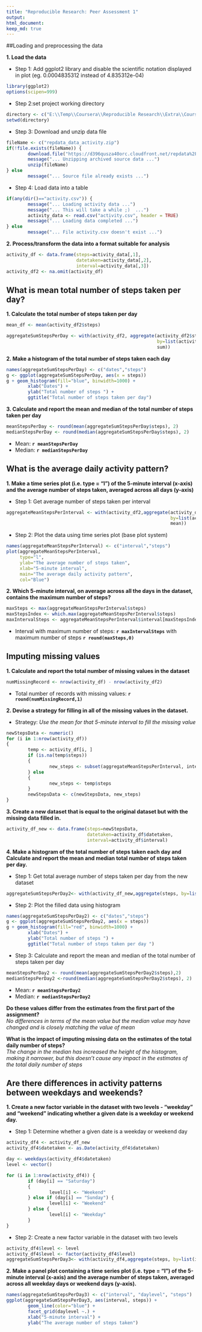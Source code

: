 ```yaml
---
title: "Reproducible Research: Peer Assessment 1"
output: 
html_document:
keep_md: true
---
```


##Loading and preprocessing the data 


**1. Load the data**

- Step 1: Add ggplot2 library and disable the scientific notation displayed in plot (eg. 0.0004835312 instead of 4.835312e-04) 

```r
library(ggplot2)
options(scipen=999)
```

- Step 2:set project working directory  

```r
directory <- c("E:\\Temp\\Coursera\\Reproducible Research\\Extra\\Course Project\\Week 2\\wd")
setwd(directory)
```

- Step 3: Download and unzip data file  

```r
fileName <- c("repdata_data_activity.zip")
if(!file.exists(fileName)) {
        download.file("https://d396qusza40orc.cloudfront.net/repdata%2Fdata%2Factivity.zip", fileName)
        message("... Unzipping archived source data ...")
        unzip(fileName)
} else
        message("... Source file already exists ...")
```

- Step 4: Load data into a table  

```r
if(any(dir()=="activity.csv")) {   
        message("... Loading activity data ...")
        message("... This will take a while ;)  ...")
        activity_data <- read.csv("activity.csv", header = TRUE)
        message("... Loading data completed ...")
} else
        message("... File activity.csv doesn't exist ...")
```

  
**2. Process/transform the data into a format suitable for analysis**  

```r
activity_df <- data.frame(steps=activity_data[,1], 
                          datetaken=activity_data[,2], 
                          interval=activity_data[,3])
activity_df2 <- na.omit(activity_df)
```

  
## What is mean total number of steps taken per day?  


**1. Calculate the total number of steps taken per day**  

```r
mean_df <- mean(activity_df2$steps)

aggregateSumStepsPerDay <- with(activity_df2, aggregate(activity_df2$steps, 
                                                        by=list(activity_df2$datetaken), 
                                                        sum))
```


**2. Make a histogram of the total number of steps taken each day**  

```r
names(aggregateSumStepsPerDay) <- c("dates","steps")
g <- ggplot(aggregateSumStepsPerDay, aes(x = steps))
g + geom_histogram(fill="blue", binwidth=1000) +
        xlab("Dates") +
        ylab("Total number of steps ") +
        ggtitle("Total number of steps taken per day")
```


**3. Calculate and report the mean and median of the total number of steps taken per day**  

```r
meanStepsPerDay <- round(mean(aggregateSumStepsPerDay$steps), 2)
medianStepsPerDay <- round(median(aggregateSumStepsPerDay$steps), 2)
```
  

- Mean: **`r meanStepsPerDay`**
- Median: **`r medianStepsPerDay`**
  

## What is the average daily activity pattern?  


**1. Make a time series plot (i.e. type = "l") of the 5-minute interval (x-axis) and the average number of steps taken, averaged across all days (y-axis)**  


- Step 1: Get average number of steps taken per interval  

```r
aggregateMeanStepsPerInterval <- with(activity_df2,aggregate(activity_df2$steps, 
                                                             by=list(activity_df2$interval), 
                                                             mean))
```
  
- Step 2: Plot the data using time series plot (base plot system)  

```r
names(aggregateMeanStepsPerInterval) <- c("interval","steps")
plot(aggregateMeanStepsPerInterval,
     type="l",  
     ylab="The average number of steps taken",
     xlab="5-minute interval",
     main="The average daily activity pattern",
     col="Blue")
```


**2. Which 5-minute interval, on average across all the days in the dataset, contains the maximum number of steps?**  

```r
maxSteps <- max(aggregateMeanStepsPerInterval$steps)
maxStepsIndex <- which.max(aggregateMeanStepsPerInterval$steps)
maxIntervalSteps <- aggregateMeanStepsPerInterval$interval[maxStepsIndex]
```

- Interval with maximum number of steps: **`r maxIntervalSteps`** with maximum number of steps **`r round(maxSteps,0)`**  


## Imputing missing values  

**1. Calculate and report the total number of missing values in the dataset**  

```r
numMissingRecord <- nrow(activity_df) - nrow(activity_df2)
```
- Total number of records with missing values: **`r round(numMissingRecord,1)`**  


**2. Devise a strategy for filling in all of the missing values in the dataset.**  

- Strategy: *Use the mean for that 5-minute interval to fill the missing value* 

```r
newStepsData <- numeric()
for (i in 1:nrow(activity_df)) 
{
        temp <- activity_df[i, ]
        if (is.na(temp$steps)) 
        {
                new_steps <- subset(aggregateMeanStepsPerInterval, interval == temp$interval)$steps
        } else 
        { 
                new_steps <- temp$steps
        }
        newStepsData <- c(newStepsData, new_steps)
}
```

**3. Create a new dataset that is equal to the original dataset but with the missing data filled in.**  

```r
activity_df_new <- data.frame(steps=newStepsData, 
                              datetaken=activity_df$datetaken, 
                              interval=activity_df$interval)
```


**4. Make a histogram of the total number of steps taken each day and Calculate and report the mean and median total number of steps taken per day.**  

- Step 1: Get total average number of steps taken per day from the new dataset  

```r
aggregateSumStepsPerDay2<- with(activity_df_new,aggregate(steps, by=list(datetaken), sum))
```

- Step 2: Plot the filled data using histogram  

```r
names(aggregateSumStepsPerDay2) <- c("dates","steps")
g <- ggplot(aggregateSumStepsPerDay2, aes(x = steps))
g + geom_histogram(fill="red", binwidth=1000) +
        xlab("Dates") +
        ylab("Total number of steps ") +
        ggtitle("Total number of steps taken per day ")
```

- Step 3: Calculate and report the mean and median of the total number of steps taken per day  

```r
meanStepsPerDay2 <- round(mean(aggregateSumStepsPerDay2$steps),2)
medianStepsPerDay2 <-round(median(aggregateSumStepsPerDay2$steps), 2)
```
  
- Mean: **`r meanStepsPerDay2`**  
- Median: **`r medianStepsPerDay2`**  


**Do these values differ from the estimates from the first part of the assignment?**  
*No differences in terms of the mean value but the median value may have changed and is closely matching the value of mean*  


**What is the impact of imputing missing data on the estimates of the total daily number of steps?**  
*The change in the median has increased the height of the histogram, making it narrower, but this doesn't cause any impact in the estimates of the total daily number of steps*  


## Are there differences in activity patterns between weekdays and weekends?  

**1. Create a new factor variable in the dataset with two levels - "weekday" and "weekend" indicating whether a given date is a weekday or weekend day.**  


- Step 1: Determine whether a given date is a weekday or weekend day  

```r

activity_df4 <- activity_df_new
activity_df4$datetaken <- as.Date(activity_df4$datetaken)

day <- weekdays(activity_df4$datetaken)
level <- vector()

for (i in 1:nrow(activity_df4)) {
        if (day[i] == "Saturday") 
        {
                level[i] <- "Weekend"
        } else if (day[i] == "Sunday") {
                level[i] <- "Weekend"
        } else {
                level[i] <- "Weekday"
        }
}
```


- Step 2: Create a new factor variable in the dataset with two levels  

```r

activity_df4$level <- level
activity_df4$level <- factor(activity_df4$level)
aggregateSumStepsPerDay3<- with(activity_df4,aggregate(steps, by=list(interval,level), mean))
```



**2. Make a panel plot containing a time series plot (i.e. type = "l") of the 5-minute interval (x-axis) and the average number of steps taken, averaged across all weekday days or weekend days (y-axis).**  

```r
names(aggregateSumStepsPerDay3) <- c("interval", "daylevel", "steps")
ggplot(aggregateSumStepsPerDay3, aes(interval, steps)) + 
        geom_line(color="blue") + 
        facet_grid(daylevel ~.) +
        xlab("5-minute interval") + 
        ylab("The average number of steps taken")
```
